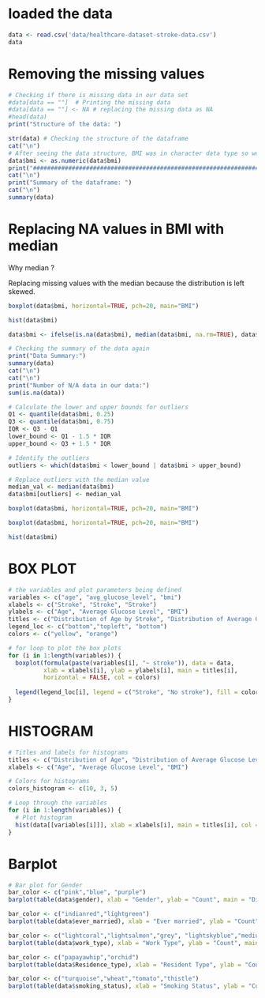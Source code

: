 
# loaded the data 
```{r}
data <- read.csv('data/healthcare-dataset-stroke-data.csv')
data
```

# Removing the missing values 
```{r}
# Checking if there is missing data in our data set
#data[data == ""]  # Printing the missing data
#data[data == ""] <- NA # replacing the missing data as NA
#head(data)
print("Structure of the data: ")

str(data) # Checking the structure of the dataframe
cat("\n")
# After seeing the data structure, BMI was in character data type so we convert it into numeric (Double)
data$bmi <- as.numeric(data$bmi)
print("###########################################################################################################################")
cat("\n")
print("Summary of the dataframe: ")
cat("\n")
summary(data)
```
# Replacing NA values in BMI with median

Why median ? 

Replacing missing values with the median because the distribution is left skewed.

```{r}

boxplot(data$bmi, horizontal=TRUE, pch=20, main="BMI")

hist(data$bmi)

```

```{r}
data$bmi <- ifelse(is.na(data$bmi), median(data$bmi, na.rm=TRUE), data$bmi)

# Checking the summary of the data again
print("Data Summary:")
summary(data)
cat("\n")
cat("\n")
print("Number of N/A data in our data:")
sum(is.na(data))

```
```{r}
# Calculate the lower and upper bounds for outliers
Q1 <- quantile(data$bmi, 0.25)
Q3 <- quantile(data$bmi, 0.75)
IQR <- Q3 - Q1
lower_bound <- Q1 - 1.5 * IQR
upper_bound <- Q3 + 1.5 * IQR

# Identify the outliers
outliers <- which(data$bmi < lower_bound | data$bmi > upper_bound)

# Replace outliers with the median value
median_val <- median(data$bmi)
data$bmi[outliers] <- median_val

boxplot(data$bmi, horizontal=TRUE, pch=20, main="BMI")

```



```{r}


boxplot(data$bmi, horizontal=TRUE, pch=20, main="BMI")

hist(data$bmi)

```


# BOX PLOT

```{r}
# the variables and plot parameters being defined
variables <- c("age", "avg_glucose_level", "bmi")
xlabels <- c("Stroke", "Stroke", "Stroke")
ylabels <- c("Age", "Average Glucose Level", "BMI")
titles <- c("Distribution of Age by Stroke", "Distribution of Average Glucose Level by Stroke", "Distribution of BMI by Stroke")
legend_loc <- c("bottom","topleft", "bottom")
colors <- c("yellow", "orange")

# for loop to plot the box plots
for (i in 1:length(variables)) {
  boxplot(formula(paste(variables[i], "~ stroke")), data = data,
          xlab = xlabels[i], ylab = ylabels[i], main = titles[i],
          horizontal = FALSE, col = colors)
  
  legend(legend_loc[i], legend = c("Stroke", "No stroke"), fill = colors)
}
```

# HISTOGRAM 
```{r}
# Titles and labels for histograms
titles <- c("Distribution of Age", "Distribution of Average Glucose Level", "Distribution of BMI")
xlabels <- c("Age", "Average Glucose Level", "BMI")

# Colors for histograms
colors_histogram <- c(10, 3, 5)

# Loop through the variables
for (i in 1:length(variables)) {
  # Plot histogram
  hist(data[[variables[i]]], xlab = xlabels[i], main = titles[i], col = colors_histogram[i])
}


```

# Barplot
```{r}
# Bar plot for Gender
bar_color <- c("pink","blue", "purple")
barplot(table(data$gender), xlab = "Gender", ylab = "Count", main = "Distribution of Gender", col= bar_color)
```
```{r}
bar_color <- c("indianred","lightgreen")
barplot(table(data$ever_married), xlab = "Ever married", ylab = "Count", main = "Distribution of Maried Status", col= bar_color)
```
```{r}
bar_color <- c("lightcoral","lightsalmon","grey", "lightskyblue","mediumaquamarine")
barplot(table(data$work_type), xlab = "Work Type", ylab = "Count", main = "Distribution of Work Type", col= bar_color)
```

```{r}
bar_color <- c("papayawhip","orchid")
barplot(table(data$Residence_type), xlab = "Resident Type", ylab = "Count", main = "Distribution of Resident Type", col= bar_color)
```

```{r}
bar_color <- c("turquoise","wheat","tomato","thistle")
barplot(table(data$smoking_status), xlab = "Smoking Status", ylab = "Count", main = "Distribution of Smoking Status", col= bar_color)
```

